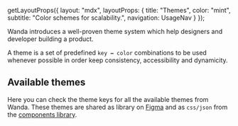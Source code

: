 

  getLayoutProps({
    layout: "mdx",
    layoutProps: {
      title: "Themes",
      color: "mint",
      subtitle: "Color schemes for scalability.",
      navigation: UsageNav
    }
  });


Wanda introduces a well-proven theme system which help designers and developer building a product.

A theme is a set of predefined `key ↔ color` combinations to be used whenever possible in order keep consistency, accessibility and dynamicity.

## Available themes

Here you can check the theme keys for all the available themes from Wanda. These themes are shared as library on <a href="https://www.figma.com/file/kcYVgrOqcGIiD2jBjpP3MV/01-%E2%80%94-Themes?node-id=2%3A2" target="_blank">Figma</a> and as `css/json` from the [components library](/get-started/documentation/develop/using-themes).

<Tab defaultValue="light">
  <TabPanel label="Light" value="light">
    <ThemeList theme={lightTheme} />
  </TabPanel>
  <TabPanel label="Dark" value="dark">
    <ThemeList theme={darkTheme} />
  </TabPanel>
</Tab>
